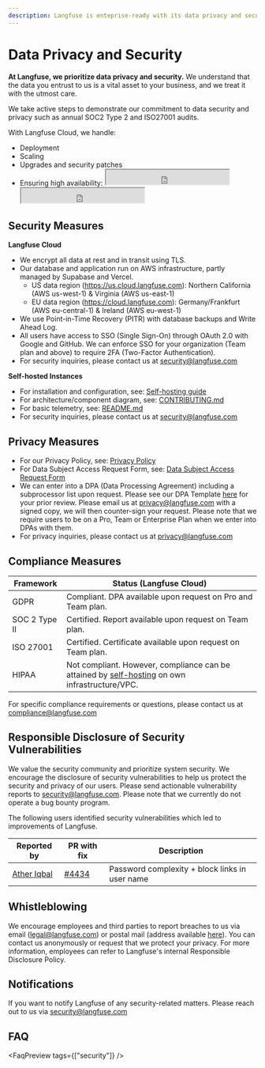 ```yaml
---
description: Langfuse is enteprise-ready with its data privacy and security measures and controls. Langfuse is SOC2 Type2 and ISO 27001 certified.
---
```


# Data Privacy and Security

**At Langfuse, we prioritize data privacy and security.** We understand that the data you entrust to us is a vital asset to your business, and we treat it with the utmost care.

We take active steps to demonstrate our commitment to data security and privacy such as annual SOC2 Type 2 and ISO27001 audits.

With Langfuse Cloud, we handle:

- Deployment
- Scaling
- Upgrades and security patches
- Ensuring high availability:
  <iframe
    src="https://status.langfuse.com/badge?theme=dark"
    width="250"
    height="30"
    className="hidden dark:inline-block -mt-1"
    style={{
      colorScheme: "light", // Fixes incompatibility with Tailwind dark mode
    }}
  ></iframe>
  <iframe
    src="https://status.langfuse.com/badge?theme=light"
    width="250"
    height="30"
    className="inline-block dark:hidden -mt-1"
    style={{
      colorScheme: "light", // Fixes incompatibility with Tailwind dark mode
    }}
  ></iframe>

## Security Measures

**Langfuse Cloud**

- We encrypt all data at rest and in transit using TLS.
- Our database and application run on AWS infrastructure, partly managed by Supabase and Vercel.
  - US data region (https://us.cloud.langfuse.com): Northern California (AWS us-west-1) & Virginia (AWS us-east-1)
  - EU data region (https://cloud.langfuse.com): Germany/Frankfurt (AWS eu-central-1) & Ireland (AWS eu-west-1)
- We use Point-in-Time Recovery (PITR) with database backups and Write Ahead Log.
- All users have access to SSO (Single Sign-On) through OAuth 2.0 with Google and GitHub. We can enforce SSO for your organization (Team plan and above) to require 2FA (Two-Factor Authentication).
- For security inquiries, please contact us at security@langfuse.com

**Self-hosted Instances**

- For installation and configuration, see: [Self-hosting guide](/self-hosting)
- For architecture/component diagram, see: [CONTRIBUTING.md](https://github.com/langfuse/langfuse/blob/main/CONTRIBUTING.md)
- For basic telemetry, see: [README.md](https://github.com/langfuse/langfuse/blob/main/README.md#telemetry)
- For security inquiries, please contact us at security@langfuse.com

## Privacy Measures

- For our Privacy Policy, see: [Privacy Policy](https://langfuse.com/privacy)
- For Data Subject Access Request Form, see: [Data Subject Access Request Form](https://app.termly.io/notify/47905712-56e1-4ad0-9bb7-8958f3263f90)
- We can enter into a DPA (Data Processing Agreement) including a subprocessor list upon request. Please see our DPA Template [here](https://static.langfuse.com/legal/DPA_Langfuse_Template_11_07_2024.docx.pdf) for your prior review. Please email us at privacy@langfuse.com with a signed copy, we will then counter-sign your request. Please note that we require users to be on a Pro, Team or Enterprise Plan when we enter into DPAs with them.
- For privacy inquiries, please contact us at privacy@langfuse.com

## Compliance Measures

| Framework     | Status (Langfuse Cloud)                                                                                        |
| ------------- | -------------------------------------------------------------------------------------------------------------- |
| GDPR          | Compliant. DPA available upon request on Pro and Team plan.                                                    |
| SOC 2 Type II | Certified. Report available upon request on Team plan.                                                         |
| ISO 27001     | Certified. Certificate available upon request on Team plan.                                                    |
| HIPAA         | Not compliant. However, compliance can be attained by [self-hosting](/self-hosting) on own infrastructure/VPC. |

For specific compliance requirements or questions, please contact us at compliance@langfuse.com

## Responsible Disclosure of Security Vulnerabilities

We value the security community and prioritize system security. We encourage the disclosure of security vulnerabilities to help us protect the security and privacy of our users. Please send actionable vulnerability reports to security@langfuse.com.
Please note that we currently do not operate a bug bounty program.

The following users identified security vulnerabilities which led to improvements of Langfuse.

| Reported by                                             | PR with fix                                             | Description                                    |
| ------------------------------------------------------- | ------------------------------------------------------- | ---------------------------------------------- |
| [Ather Iqbal](https://linkedin.com/in/atheriqbalhacker) | [#4434](https://github.com/langfuse/langfuse/pull/4434) | Password complexity + block links in user name |

## Whistleblowing

We encourage employees and third parties to report breaches to us via email (legal@langfuse.com) or postal mail (address available [here](/imprint)). You can contact us anonymously or request that we protect your privacy. For more information, employees can refer to Langfuse's internal Responsible Disclosure Policy.

## Notifications

If you want to notify Langfuse of any security-related matters. Please reach out to us via security@langfuse.com

## FAQ


<FaqPreview tags={["security"]} />

